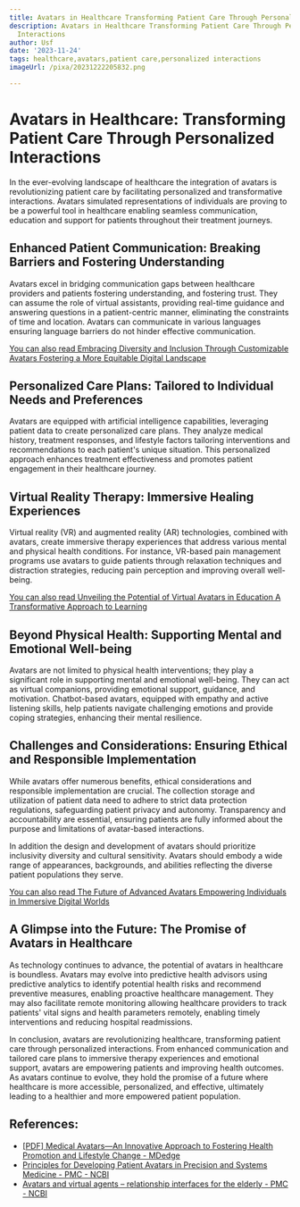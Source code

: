 ```yaml
---
title: Avatars in Healthcare Transforming Patient Care Through Personalized Interactions
description: Avatars in Healthcare Transforming Patient Care Through Personalized
  Interactions
author: Usf
date: '2023-11-24'
tags: healthcare,avatars,patient care,personalized interactions
imageUrl: /pixa/20231222205832.png

---
```

# Avatars in Healthcare: Transforming Patient Care Through Personalized Interactions

In the ever-evolving landscape of healthcare the integration of avatars  is revolutionizing patient care by facilitating personalized and transformative interactions.  Avatars simulated representations of individuals are proving to  be a powerful tool in healthcare enabling seamless communication, education and support for patients throughout their treatment journeys.

## Enhanced Patient  Communication: Breaking  Barriers and Fostering Understanding

Avatars excel in  bridging communication gaps between healthcare providers and patients fostering understanding,  and fostering trust. They can assume the role of virtual assistants, providing real-time guidance and answering questions in a patient-centric  manner, eliminating the constraints of time and location. Avatars can communicate in various languages ensuring language barriers do not hinder effective communication.

[You can also read Embracing Diversity and  Inclusion Through Customizable Avatars Fostering a More Equitable Digital Landscape](Embracing%20Diversity%20and%20Inclusion%20Through%20Customizable%20Avatars%20Fostering%20a%20More%20Equitable%20Digital%20Landscape)


## Personalized Care Plans: Tailored to  Individual Needs and Preferences

Avatars  are equipped  with artificial  intelligence  capabilities, leveraging  patient data to create personalized care plans. They analyze medical history, treatment responses, and lifestyle factors tailoring interventions and recommendations  to each patient's unique situation.  This personalized approach  enhances treatment effectiveness and  promotes patient engagement in their  healthcare journey.

## Virtual Reality Therapy: Immersive Healing Experiences

Virtual reality (VR) and augmented reality (AR)  technologies, combined with avatars, create immersive therapy experiences that  address various mental and physical health conditions. For instance, VR-based pain management programs use avatars to guide patients through relaxation techniques and distraction  strategies, reducing pain perception and improving overall well-being.

[You can also read  Unveiling the Potential of Virtual Avatars in Education A Transformative  Approach to Learning](Unveiling%20the%20Potential%20of%20Virtual%20Avatars%20in%20Education%20A%20Transformative%20Approach%20to%20Learning)


## Beyond Physical Health: Supporting Mental and Emotional Well-being

Avatars are not limited to physical health interventions; they play a  significant role in supporting mental and emotional well-being. They can act as virtual companions, providing emotional support, guidance, and motivation. Chatbot-based avatars, equipped with empathy and active listening skills, help patients navigate challenging  emotions and provide coping strategies, enhancing their mental resilience.

## Challenges  and Considerations: Ensuring Ethical and Responsible  Implementation

While  avatars offer numerous benefits, ethical considerations and  responsible implementation are crucial.  The  collection storage and utilization of patient data need to adhere to strict data protection regulations, safeguarding patient privacy and autonomy. Transparency  and accountability are essential, ensuring patients are fully informed about the purpose and limitations of avatar-based  interactions.

In  addition the design and development of avatars should prioritize inclusivity  diversity and cultural sensitivity.  Avatars should embody a wide range of appearances, backgrounds, and abilities reflecting the diverse patient populations they serve.

[You can also read  The Future of Advanced Avatars Empowering Individuals in Immersive  Digital Worlds](The%20Future%20of%20Advanced%20Avatars%20Empowering%20Individuals%20in%20Immersive%20Digital%20Worlds)


## A Glimpse into the Future: The Promise of Avatars in Healthcare

As technology continues to advance, the potential of avatars in healthcare is boundless. Avatars may evolve into predictive health  advisors using predictive  analytics to identify potential health risks and  recommend preventive measures, enabling proactive healthcare management. They may also facilitate remote monitoring  allowing healthcare providers to track  patients' vital signs and health parameters remotely, enabling timely interventions and reducing hospital readmissions.

In conclusion, avatars are revolutionizing healthcare, transforming patient care through personalized interactions. From  enhanced communication and  tailored care plans to immersive therapy experiences and  emotional support, avatars are empowering patients  and improving health outcomes. As avatars continue to evolve, they hold the promise of a future where healthcare is more  accessible, personalized, and effective,  ultimately leading to  a  healthier and  more empowered patient  population.

## References:
- [[PDF] Medical Avatars—An Innovative Approach to Fostering Health Promotion and Lifestyle Change - MDedge](https://cdn.mdedge.com/files/s3fs-public/Document/September-2017/029040025.pdf)
- [Principles for Developing Patient Avatars in Precision and Systems Medicine - PMC - NCBI](https://www.ncbi.nlm.nih.gov/pmc/articles/PMC4705226/)
- [Avatars and virtual agents – relationship interfaces for the elderly - PMC - NCBI](https://www.ncbi.nlm.nih.gov/pmc/articles/PMC5496465/)
